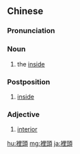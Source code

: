 {{also|里头}}
==Chinese==
{{zh-forms|s=里头|t2=裏頭}}

===Pronunciation===
{{zh-pron
|m=lǐtou
|c=leoi5 tau4
|w=3li deu
|cat=n,post,a
}}

===Noun===
{{zh-noun}}

# the [[inside]]

===Postposition===
{{zh-post}}

# [[inside]]

===Adjective===
{{zh-adj}}

# [[interior]]

[[hu:裡頭]]
[[mg:裡頭]]
[[ja:裡頭]]